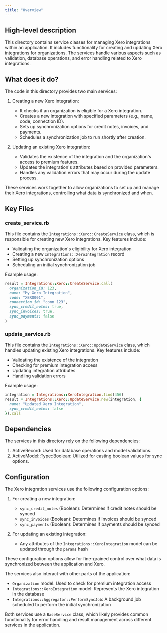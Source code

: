 ```yaml
---
title: "Overview"
---
```


## High-level description
This directory contains service classes for managing Xero integrations within an application. It includes functionality for creating and updating Xero integrations for organizations. The services handle various aspects such as validation, database operations, and error handling related to Xero integrations.

## What does it do?
The code in this directory provides two main services:

1. Creating a new Xero integration:
   - It checks if an organization is eligible for a Xero integration.
   - Creates a new integration with specified parameters (e.g., name, code, connection ID).
   - Sets up synchronization options for credit notes, invoices, and payments.
   - Schedules a synchronization job to run shortly after creation.

2. Updating an existing Xero integration:
   - Validates the existence of the integration and the organization's access to premium features.
   - Updates the integration's attributes based on provided parameters.
   - Handles any validation errors that may occur during the update process.

These services work together to allow organizations to set up and manage their Xero integrations, controlling what data is synchronized and when.

## Key Files

### create_service.rb
This file contains the `Integrations::Xero::CreateService` class, which is responsible for creating new Xero integrations. Key features include:

- Validating the organization's eligibility for Xero integration
- Creating a new `Integrations::XeroIntegration` record
- Setting up synchronization options
- Scheduling an initial synchronization job

Example usage:
```ruby
result = Integrations::Xero::CreateService.call(
  organization_id: 123,
  name: "My Xero Integration",
  code: "XERO001",
  connection_id: "conn_123",
  sync_credit_notes: true,
  sync_invoices: true,
  sync_payments: false
)
```

### update_service.rb
This file contains the `Integrations::Xero::UpdateService` class, which handles updating existing Xero integrations. Key features include:

- Validating the existence of the integration
- Checking for premium integration access
- Updating integration attributes
- Handling validation errors

Example usage:
```ruby
integration = Integrations::XeroIntegration.find(456)
result = Integrations::Xero::UpdateService.new(integration, {
  name: "Updated Xero Integration",
  sync_credit_notes: false
}).call
```

## Dependencies
The services in this directory rely on the following dependencies:

1. ActiveRecord: Used for database operations and model validations.
2. ActiveModel::Type::Boolean: Utilized for casting boolean values for sync options.

## Configuration
The Xero integration services use the following configuration options:

1. For creating a new integration:
   - `sync_credit_notes` (Boolean): Determines if credit notes should be synced
   - `sync_invoices` (Boolean): Determines if invoices should be synced
   - `sync_payments` (Boolean): Determines if payments should be synced

2. For updating an existing integration:
   - Any attributes of the `Integrations::XeroIntegration` model can be updated through the `params` hash

These configuration options allow for fine-grained control over what data is synchronized between the application and Xero.

The services also interact with other parts of the application:

- `Organization` model: Used to check for premium integration access
- `Integrations::XeroIntegration` model: Represents the Xero integration in the database
- `Integrations::Aggregator::PerformSyncJob`: A background job scheduled to perform the initial synchronization

Both services use a `BaseService` class, which likely provides common functionality for error handling and result management across different services in the application.